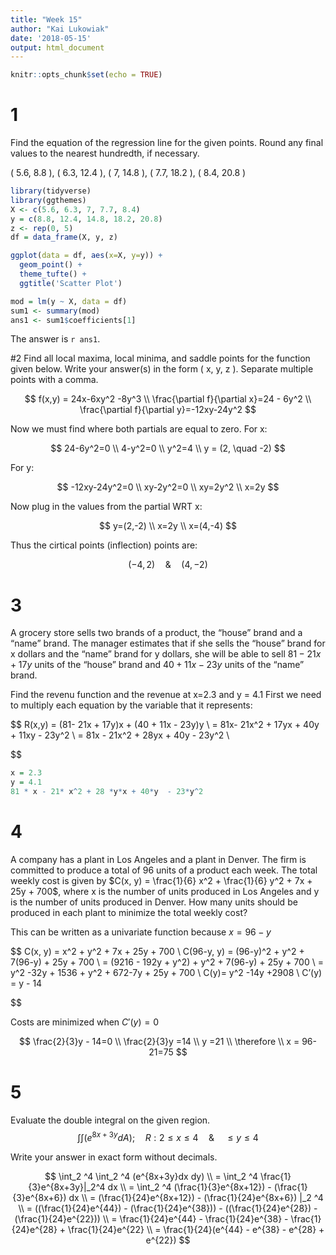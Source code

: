 ```yaml
---
title: "Week 15"
author: "Kai Lukowiak"
date: '2018-05-15'
output: html_document
---
```


```r
knitr::opts_chunk$set(echo = TRUE)
```

# 1
Find the equation of the regression line for the given points. Round any final values to the nearest hundredth, if necessary.

( 5.6, 8.8 ), ( 6.3, 12.4 ), ( 7, 14.8 ), ( 7.7, 18.2 ), ( 8.4, 20.8 )

```r
library(tidyverse)
library(ggthemes)
X <- c(5.6, 6.3, 7, 7.7, 8.4)
y = c(8.8, 12.4, 14.8, 18.2, 20.8)
z <- rep(0, 5)
df = data_frame(X, y, z)
```


```r

ggplot(data = df, aes(x=X, y=y)) +
  geom_point() + 
  theme_tufte() +
  ggtitle('Scatter Plot')
```

```r
mod = lm(y ~ X, data = df)
sum1 <- summary(mod)
ans1 <- sum1$coefficients[1]
```

The answer is `r ans1`.


#2
Find all local maxima, local minima, and saddle points for the function given below. Write your answer(s) in the form
( x, y, z ). Separate multiple points with a comma.

$$
f(x,y) = 24x-6xy^2 -8y^3
\\
\frac{\partial f}{\partial x}=24 - 6y^2
\\
\frac{\partial f}{\partial y}=-12xy-24y^2
$$

Now we must find where both partials are equal to zero. For x:

$$
24-6y^2=0
\\
4-y^2=0
\\
y^2=4
\\
y = (2, \quad -2)
$$

For y:

$$
-12xy-24y^2=0
\\
xy-2y^2=0 
\\
xy=2y^2
\\
x=2y
$$

Now plug in the values from the partial WRT x:

$$
y=(2,-2)
\\
x=2y
\\
x=(4,-4)
$$

Thus the cirtical points (inflection) points are:

$$
(-4,2) \quad \& \quad (4,-2)
$$

# 3
A grocery store sells two brands of a product, the "house" brand and a "name" brand. The manager estimates that if she
sells the "house" brand for x dollars and the "name" brand for y dollars, she will be able to sell $81- 21x + 17y$ units of the "house" brand and $40 + 11x - 23y$ units of the "name" brand.

Find the revenu function and the revenue at x=2.3 and y = 4.1
First we need to multiply each equation by the variable that it represents:

$$
R(x,y) = (81- 21x + 17y)x + (40 + 11x - 23y)y
\\
= 81x- 21x^2 + 17yx + 40y + 11xy - 23y^2
\\
= 81x - 21x^2 + 28yx + 40y  - 23y^2
\\

$$

```r
x = 2.3
y = 4.1
81 * x - 21* x^2 + 28 *y*x + 40*y  - 23*y^2
```

# 4
A company has a plant in Los Angeles and a plant in Denver. The firm is committed to produce a total of 96 units of a
product each week. The total weekly cost is given by $C(x, y) = \frac{1}{6} x^2 + \frac{1}{6} y^2 + 7x + 25y + 700$, where x is the number of
units produced in Los Angeles and y is the number of units produced in Denver. How many units should be produced in
each plant to minimize the total weekly cost?

This can be written as a univariate function because $x=96-y$

$$
C(x, y) = \frac{1}{6} x^2 + \frac{1}{6} y^2 + 7x + 25y + 700
\\
C(96-y, y) = \frac{1}{6} (96-y)^2 + \frac{1}{6} y^2 + 7(96-y) + 25y + 700
\\
= \frac{1}{6}(9216 - 192y + y^2) + \frac{1}{6} y^2 + 7(96-y) + 25y + 700
\\
= \frac{1}{6}y^2 -32y + 1536 + \frac{1}{6} y^2 + 672-7y + 25y + 700
\\
C(y)= \frac{1}{3}y^2 -14y +2908
\\
C'(y) = \frac{2}{3}y - 14

$$


Costs are minimized when $C'(y)=0$

$$
\frac{2}{3}y - 14=0
\\
 \frac{2}{3}y =14
 \\
 y =21
 \\
 \therefore
 \\
 x = 96-21=75
$$

# 5
Evaluate the double integral on the given region.
$$
\int \int (e^{8x+3y}dA);\quad R:2 \leq x \leq 4 \quad \&\quad \leq y \leq 4
$$

Write your answer in exact form without decimals.

$$
\int_2 ^4 \int_2 ^4 (e^{8x+3y}dx dy)
\\
= \int_2 ^4 \frac{1}{3}e^{8x+3y}|_2^4 dx
\\
= \int_2 ^4 (\frac{1}{3}e^{8x+12}) - (\frac{1}{3}e^{8x+6}) dx
\\
=  (\frac{1}{24}e^{8x+12}) - (\frac{1}{24}e^{8x+6}) |_2 ^4
\\
=  ((\frac{1}{24}e^{44}) - (\frac{1}{24}e^{38})) -  ((\frac{1}{24}e^{28}) - (\frac{1}{24}e^{22}))
\\
=  \frac{1}{24}e^{44} - \frac{1}{24}e^{38} -  \frac{1}{24}e^{28} + \frac{1}{24}e^{22}
\\
 =  \frac{1}{24}(e^{44} - e^{38} - e^{28} + e^{22})
$$